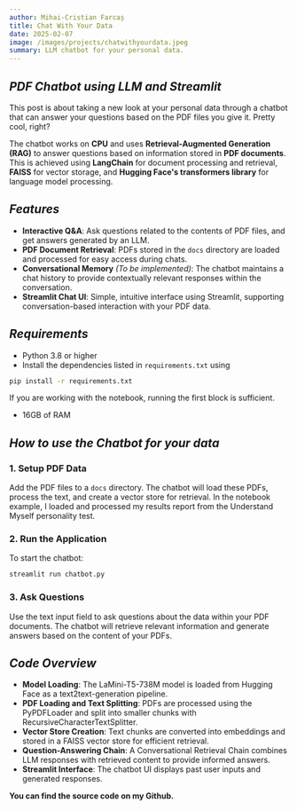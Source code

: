```yaml
---
author: Mihai-Cristian Farcaș
title: Chat With Your Data
date: 2025-02-07
image: /images/projects/chatwithyourdata.jpeg
summary: LLM chatbot for your personal data.
---
```


## _PDF Chatbot using LLM and Streamlit_

This post is about taking a new look at your personal data through a chatbot that can answer your questions based on the PDF files you give it. Pretty cool, right?

The chatbot works on **CPU** and uses **Retrieval-Augmented Generation (RAG)** to answer questions based on information stored in **PDF documents**. This is achieved using **LangChain** for document processing and retrieval, **FAISS** for vector storage, and **Hugging Face's transformers library** for language model processing.

## _Features_

- **Interactive Q&A**: Ask questions related to the contents of PDF files, and get answers generated by an LLM.
- **PDF Document Retrieval**: PDFs stored in the `docs` directory are loaded and processed for easy access during chats.
- **Conversational Memory** _(To be implemented)_: The chatbot maintains a chat history to provide contextually relevant responses within the conversation.
- **Streamlit Chat UI**: Simple, intuitive interface using Streamlit, supporting conversation-based interaction with your PDF data.

## _Requirements_

- Python 3.8 or higher
- Install the dependencies listed in `requirements.txt` using

```bash
pip install -r requirements.txt
```

If you are working with the notebook, running the first block is sufficient.
- 16GB of RAM

## _How to use the Chatbot for your data_

### 1. Setup PDF Data

Add the PDF files to a `docs` directory. The chatbot will load these PDFs, process the text, and create a vector store for retrieval. In the notebook example, I loaded and processed my results report from the Understand Myself personality test.

### 2. Run the Application

To start the chatbot:

```bash
streamlit run chatbot.py
```

### 3. Ask Questions

Use the text input field to ask questions about the data within your PDF documents. The chatbot will retrieve relevant information and generate answers based on the content of your PDFs.

## _Code Overview_

- **Model Loading**: The LaMini-T5-738M model is loaded from Hugging Face as a text2text-generation pipeline.
- **PDF Loading and Text Splitting**: PDFs are processed using the PyPDFLoader and split into smaller chunks with RecursiveCharacterTextSplitter.
- **Vector Store Creation**: Text chunks are converted into embeddings and stored in a FAISS vector store for efficient retrieval.
- **Question-Answering Chain**: A Conversational Retrieval Chain combines LLM responses with retrieved content to provide informed answers.
- **Streamlit Interface**: The chatbot UI displays past user inputs and generated responses.

**You can find the source code on my Github.**
